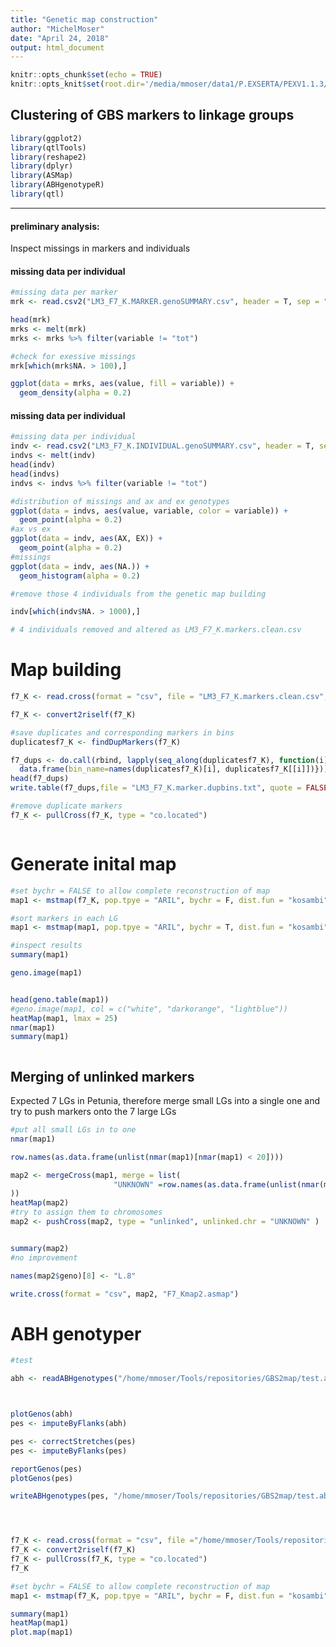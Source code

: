 ```yaml
---
title: "Genetic map construction"
author: "MichelMoser"
date: "April 24, 2018"
output: html_document
---
```


```r
knitr::opts_chunk$set(echo = TRUE)
knitr::opts_knit$set(root.dir='/media/mmoser/data1/P.EXSERTA/PEXV1.1.3/genetic_maps/markers/F7-K/')
```

## Clustering of GBS markers to linkage groups


```r
library(ggplot2)
library(qtlTools)
library(reshape2)
library(dplyr)
library(ASMap)
library(ABHgenotypeR)
library(qtl)
```

------
         
         
#### **preliminary analysis:** 

Inspect missings in markers and individuals

#### **missing data per individual**

```r
#missing data per marker
mrk <- read.csv2("LM3_F7_K.MARKER.genoSUMMARY.csv", header = T, sep = ",")

head(mrk)
mrks <- melt(mrk)
mrks <- mrks %>% filter(variable != "tot")

#check for exessive missings
mrk[which(mrk$NA. > 100),]

ggplot(data = mrks, aes(value, fill = variable)) +
  geom_density(alpha = 0.2)

```

#### **missing data per individual**

```r
#missing data per individual
indv <- read.csv2("LM3_F7_K.INDIVIDUAL.genoSUMMARY.csv", header = T, sep = ",")
indvs <- melt(indv)
head(indv)
head(indvs)
indvs <- indvs %>% filter(variable != "tot")

#distribution of missings and ax and ex genotypes
ggplot(data = indvs, aes(value, variable, color = variable)) +
  geom_point(alpha = 0.2)
#ax vs ex
ggplot(data = indv, aes(AX, EX)) +
  geom_point(alpha = 0.2)
#missings
ggplot(data = indv, aes(NA.)) +
  geom_histogram(alpha = 0.2)

#remove those 4 individuals from the genetic map building

indv[which(indv$NA. > 1000),]

# 4 individuals removed and altered as LM3_F7_K.markers.clean.csv
```

# **Map building** 


```r
f7_K <- read.cross(format = "csv", file = "LM3_F7_K.markers.clean.csv", F.gen = 7, genotypes = c("AX", "HET", "EX"))

f7_K <- convert2riself(f7_K)

#save duplicates and corresponding markers in bins
duplicatesf7_K <- findDupMarkers(f7_K)

f7_dups <- do.call(rbind, lapply(seq_along(duplicatesf7_K), function(i){
  data.frame(bin_name=names(duplicatesf7_K)[i], duplicatesf7_K[[i]])}))
head(f7_dups)
write.table(f7_dups,file = "LM3_F7_K.marker.dupbins.txt", quote = FALSE, row.names = FALSE)

#remove duplicate markers
f7_K <- pullCross(f7_K, type = "co.located")



```
# Generate inital map

```r

#set bychr = FALSE to allow complete reconstruction of map 
map1 <- mstmap(f7_K, pop.tpye = "ARIL", bychr = F, dist.fun = "kosambi", trace = TRUE, detectBadData = T, p.value = 1e-09, , mvest.bc = TRUE, return.imputed = T)

#sort markers in each LG
map1 <- mstmap(map1, pop.tpye = "ARIL", bychr = T, dist.fun = "kosambi", trace = TRUE, detectBadData = T, p.value = 1e-09, , mvest.bc = TRUE, return.imputed = T)

#inspect results
summary(map1)

geno.image(map1)


head(geno.table(map1))
#geno.image(map1, col = c("white", "darkorange", "lightblue"))
heatMap(map1, lmax = 25)
nmar(map1)
summary(map1)



```

## Merging of unlinked markers

Expected 7 LGs in Petunia, therefore merge small LGs into a single one and try to push markers onto the 7 large LGs

```r
#put all small LGs in to one
nmar(map1)

row.names(as.data.frame(unlist(nmar(map1)[nmar(map1) < 20])))

map2 <- mergeCross(map1, merge = list(
                       "UNKNOWN" =row.names(as.data.frame(unlist(nmar(map1)[nmar(map1) < 20])))
))
heatMap(map2)
#try to assign them to chromosomes
map2 <- pushCross(map2, type = "unlinked", unlinked.chr = "UNKNOWN" )


summary(map2)
#no improvement

names(map2$geno)[8] <- "L.8"

write.cross(format = "csv", map2, "F7_Kmap2.asmap")


```

# ABH genotyper 




```r
#test 

abh <- readABHgenotypes("/home/mmoser/Tools/repositories/GBS2map/test.abh.input", nameA = "A", nameB = "B")



plotGenos(abh)
pes <- imputeByFlanks(abh)

pes <- correctStretches(pes)
pes <- imputeByFlanks(pes)

reportGenos(pes)
plotGenos(pes)

writeABHgenotypes(pes, "/home/mmoser/Tools/repositories/GBS2map/test.abh.output")




f7_K <- read.cross(format = "csv", file ="/home/mmoser/Tools/repositories/GBS2map/test.abh.output", F.gen = 7, genotypes = c("A", "HET", "B"))
f7_K <- convert2riself(f7_K)
f7_K <- pullCross(f7_K, type = "co.located")
f7_K

#set bychr = FALSE to allow complete reconstruction of map 
map1 <- mstmap(f7_K, pop.tpye = "ARIL", bychr = F, dist.fun = "kosambi", trace = TRUE, detectBadData = T, p.value = 1e-09, , mvest.bc = TRUE, return.imputed = T)

summary(map1)
heatMap(map1)
plot.map(map1)
```

